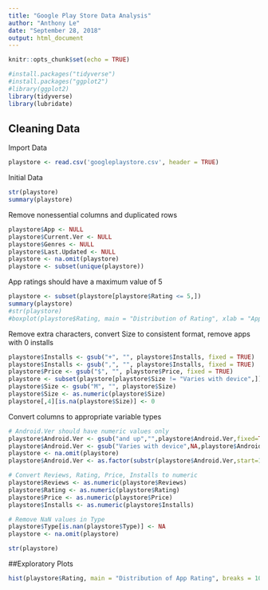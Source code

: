 ---
title: "Google Play Store Data Analysis"
author: "Anthony Le"
date: "September 28, 2018"
output: html_document
---

```{r setup, include=FALSE}
knitr::opts_chunk$set(echo = TRUE)
```

```{r,echo=FALSE}
#install.packages("tidyverse")
#install.packages("ggplot2")
#library(ggplot2)
library(tidyverse)
library(lubridate)
```

## Cleaning Data

Import Data 
```{r}
playstore <- read.csv('googleplaystore.csv', header = TRUE)
```


Initial Data
```{r,echo=FALSE}
str(playstore)
summary(playstore)

```

Remove nonessential columns and duplicated rows

```{r}
playstore$App <- NULL
playstore$Current.Ver <- NULL
playstore$Genres <- NULL
playstore$Last.Updated <- NULL
playstore <- na.omit(playstore)
playstore <- subset(unique(playstore))

```
App ratings should have a maximum value of 5

```{r, echo=FALSE}
playstore <- subset(playstore[playstore$Rating <= 5,])
summary(playstore)
#str(playstore)
#boxplot(playstore$Rating, main = "Distribution of Rating", xlab = "App Rating", col="red")
```


Remove extra characters, convert Size to consistent format, remove apps with 0 installs

```{r,echo=FALSE}
playstore$Installs <- gsub("+", "", playstore$Installs, fixed = TRUE)
playstore$Installs <- gsub(",", "", playstore$Installs, fixed = TRUE)
playstore$Price <- gsub("$", "", playstore$Price, fixed = TRUE)
playstore <- subset(playstore[playstore$Size != "Varies with device",])
playstore$Size <- gsub("M", "", playstore$Size)
playstore$Size <- as.numeric(playstore$Size)
playstore[,4][is.na(playstore$Size)] <- 0

```



Convert columns to appropriate variable types

```{r, echo=FALSE}

# Android.Ver should have numeric values only
playstore$Android.Ver <- gsub("and up","",playstore$Android.Ver,fixed=TRUE)
playstore$Android.Ver <- gsub("Varies with device",NA,playstore$Android.Ver)
playstore <- na.omit(playstore)
playstore$Android.Ver <- as.factor(substr(playstore$Android.Ver,start=1,stop=3))

# Convert Reviews, Rating, Price, Installs to numeric
playstore$Reviews <- as.numeric(playstore$Reviews)
playstore$Rating <- as.numeric(playstore$Rating)
playstore$Price <- as.numeric(playstore$Price)
playstore$Installs <- as.numeric(playstore$Installs)

# Remove NaN values in Type
playstore$Type[is.nan(playstore$Type)] <- NA
playstore <- na.omit(playstore)

str(playstore)

```

##Exploratory Plots

```{r,echo=FALSE}
hist(playstore$Rating, main = "Distribution of App Rating", breaks = 100, xlim = c(0,5), xlab = "Rating", ylab = "Count", col="blue")

```
